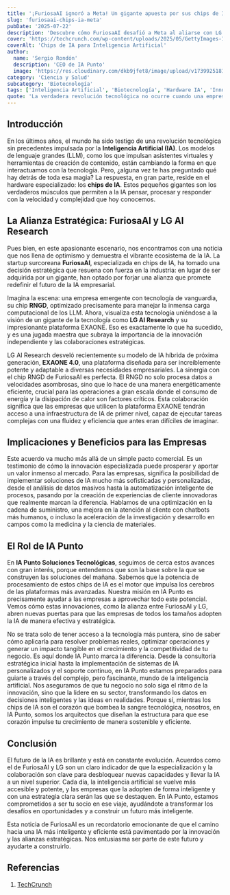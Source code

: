```yaml
---
title: '¡FuriosaAI ignoró a Meta! Un gigante apuesta por sus chips de IA.'
slug: 'furiosaai-chips-ia-meta'
pubDate: '2025-07-22'
description: 'Descubre cómo FuriosaAI desafió a Meta al aliarse con LG AI Research, impulsando el futuro de los chips de IA y la IA empresarial con el chip RNGD y la plataforma EXAONE 4.0.'
cover: 'https://techcrunch.com/wp-content/uploads/2025/05/GettyImages-1366897838.jpg'
coverAlt: 'Chips de IA para Inteligencia Artificial'
author:
  name: 'Sergio Rondón'
  description: 'CEO de IA Punto'
  image: 'https://res.cloudinary.com/dkb9jfet8/image/upload/v1739925181/sergio_gdcaeh.png'
category: 'Ciencia y Salud'
subcategory: 'Biotecnología'
tags: ['Inteligencia Artificial', 'Biotecnología', 'Hardware IA', 'Innovación']
quote: 'La verdadera revolución tecnológica no ocurre cuando una empresa domina el mercado, sino cuando la innovación se atreve a desafiar a los gigantes y redefine el futuro.'
---
```


<h2 id="introduccion">Introducción</h2>

En los últimos años, el mundo ha sido testigo de una revolución tecnológica sin precedentes impulsada por la <strong>Inteligencia Artificial (IA)</strong>. Los modelos de lenguaje grandes (LLM), como los que impulsan asistentes virtuales y herramientas de creación de contenido, están cambiando la forma en que interactuamos con la tecnología. Pero, ¿alguna vez te has preguntado qué hay detrás de toda esa magia? La respuesta, en gran parte, reside en el hardware especializado: los <strong>chips de IA</strong>. Estos pequeños gigantes son los verdaderos músculos que permiten a la IA pensar, procesar y responder con la velocidad y complejidad que hoy conocemos.

<h2 id="la-alianza-estrategica-furiosaai-y-lg-ai-research">La Alianza Estratégica: FuriosaAI y LG AI Research</h2>

Pues bien, en este apasionante escenario, nos encontramos con una noticia que nos llena de optimismo y demuestra el vibrante ecosistema de la IA. La startup surcoreana <strong>FuriosaAI</strong>, especializada en chips de IA, ha tomado una decisión estratégica que resuena con fuerza en la industria: en lugar de ser adquirida por un gigante, han optado por forjar una alianza que promete redefinir el futuro de la IA empresarial.

Imagina la escena: una empresa emergente con tecnología de vanguardia, su chip <strong>RNGD</strong>, optimizado precisamente para manejar la inmensa carga computacional de los LLM. Ahora, visualiza esta tecnología uniéndose a la visión de un gigante de la tecnología como <strong>LG AI Research</strong> y su impresionante plataforma EXAONE. Eso es exactamente lo que ha sucedido, y es una jugada maestra que subraya la importancia de la innovación independiente y las colaboraciones estratégicas.

LG AI Research desveló recientemente su modelo de IA híbrida de próxima generación, <strong>EXAONE 4.0</strong>, una plataforma diseñada para ser increíblemente potente y adaptable a diversas necesidades empresariales. La sinergia con el chip RNGD de FuriosaAI es perfecta. El RNGD no solo procesa datos a velocidades asombrosas, sino que lo hace de una manera energéticamente eficiente, crucial para las operaciones a gran escala donde el consumo de energía y la disipación de calor son factores críticos. Esta colaboración significa que las empresas que utilicen la plataforma EXAONE tendrán acceso a una infraestructura de IA de primer nivel, capaz de ejecutar tareas complejas con una fluidez y eficiencia que antes eran difíciles de imaginar.

<h2 id="implicaciones-y-beneficios-para-las-empresas">Implicaciones y Beneficios para las Empresas</h2>

Este acuerdo va mucho más allá de un simple pacto comercial. Es un testimonio de cómo la innovación especializada puede prosperar y aportar un valor inmenso al mercado. Para las empresas, significa la posibilidad de implementar soluciones de IA mucho más sofisticadas y personalizadas, desde el análisis de datos masivos hasta la automatización inteligente de procesos, pasando por la creación de experiencias de cliente innovadoras que realmente marcan la diferencia. Hablamos de una optimización en la cadena de suministro, una mejora en la atención al cliente con chatbots más humanos, o incluso la aceleración de la investigación y desarrollo en campos como la medicina y la ciencia de materiales.

<h2 id="el-rol-de-ia-punto">El Rol de IA Punto</h2>

En <strong>IA Punto Soluciones Tecnológicas</strong>, seguimos de cerca estos avances con gran interés, porque entendemos que son la base sobre la que se construyen las soluciones del mañana. Sabemos que la potencia de procesamiento de estos chips de IA es el motor que impulsa los cerebros de las plataformas más avanzadas. Nuestra misión en IA Punto es precisamente ayudar a las empresas a aprovechar todo este potencial. Vemos cómo estas innovaciones, como la alianza entre FuriosaAI y LG, abren nuevas puertas para que las empresas de todos los tamaños adopten la IA de manera efectiva y estratégica.

No se trata solo de tener acceso a la tecnología más puntera, sino de saber cómo aplicarla para resolver problemas reales, optimizar operaciones y generar un impacto tangible en el crecimiento y la competitividad de tu negocio. Es aquí donde IA Punto marca la diferencia. Desde la consultoría estratégica inicial hasta la implementación de sistemas de IA personalizados y el soporte continuo, en IA Punto estamos preparados para guiarte a través del complejo, pero fascinante, mundo de la inteligencia artificial. Nos aseguramos de que tu negocio no solo siga el ritmo de la innovación, sino que la lidere en su sector, transformando los datos en decisiones inteligentes y las ideas en realidades. Porque sí, mientras los chips de IA son el corazón que bombea la sangre tecnológica, nosotros, en IA Punto, somos los arquitectos que diseñan la estructura para que ese corazón impulse tu crecimiento de manera sostenible y eficiente.

<h2 id="conclusion">Conclusión</h2>

El futuro de la IA es brillante y está en constante evolución. Acuerdos como el de FuriosaAI y LG son un claro indicador de que la especialización y la colaboración son clave para desbloquear nuevas capacidades y llevar la IA a un nivel superior. Cada día, la inteligencia artificial se vuelve más accesible y potente, y las empresas que la adopten de forma inteligente y con una estrategia clara serán las que se destaquen. En IA Punto, estamos comprometidos a ser tu socio en ese viaje, ayudándote a transformar los desafíos en oportunidades y a construir un futuro más inteligente.

Esta noticia de FuriosaAI es un recordatorio emocionante de que el camino hacia una IA más inteligente y eficiente está pavimentado por la innovación y las alianzas estratégicas. Nos entusiasma ser parte de este futuro y ayudarte a construirlo.

<h2 id="referencias">Referencias</h2>

1. <a href="https://techcrunch.com/" target="_blank" rel="noopener noreferrer">TechCrunch</a>

